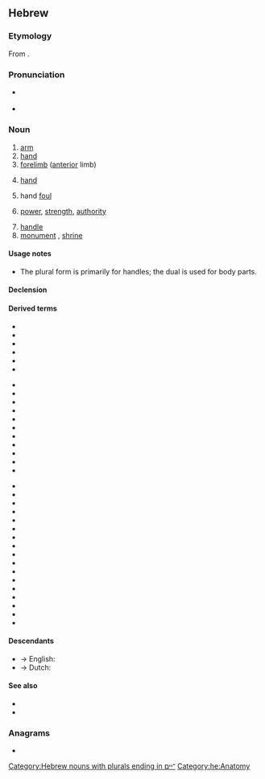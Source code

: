 ==Hebrew==

===Etymology===
{{HE root|יד}}
From {{etyl|sem-pro|he}} {{m|sem-pro|*yad-|gloss=[[hand]]}}.

===Pronunciation===
* {{a|IL}} {{IPA|lang=he|/jad/}}
* {{a|Tiberian}} {{IPA|[jɔːð]|lang=he}}

===Noun===
{{he-noun|wv=יָד|tr=yád|g=f|dual=ידיים|dualdwv=יָדַיִם|pl=יָדוֹת|cons=יַד|dualcons=יְדֵי|plcons=יְדוֹת}}

# [[arm]]
# [[hand]]
# [[forelimb]] ([[anterior]] limb)
# {{lb|he|card games}} [[hand]]
# {{lb|he|football}} hand [[foul]]
# [[power]], [[strength]], [[authority]]
#: {{ux|he|יָצָא '''יְדֵי''' חוֹבָתוֹ|tr=yatsá y'dey khovató|t=fulfilled his obligation|inline=1}}
# [[handle]]
# [[monument]] {{gloss|[[memorial]] [[structure]]}}, [[shrine]]

====Usage notes====
* The plural form {{m|he|יָדוֹת|tr=yadót}} is primarily for handles; the dual is used for body parts.

====Declension====
{{he-decl|יָד|יֶדְכֶם|d|ידיים\יָדַיִם|יְדֵי־|p|יָדוֹת|יְדוֹת־}}

====Derived terms====
{{der-top}}
* {{l|he|יְדָנִי|tr=yádaní|gloss=[[manual]]|pos=a}}
* {{l|he|יָדִית|tr=yádít|gloss=[[handle]]}}
* {{l|he|לְיַד|tr=l'yád|gloss=[[near]], [[by]], [[next to]], [[alongside]]}}
* {{l|he|עַל יַד|gloss=[[beside]], [[near]]|tr=ál yád}}
* {{l/he|על ידי|wv=עַל־יְדֵי|tr=ál y'dey|gloss=[[by]]; by means of}}
* {{l/he|כְּתַב יָד|tr=k'táv yád|gloss=[[handwriting]]}}
<!-- x -->
* {{l|he|יָצָא יְדֵי חוֹבָה|tr=yatsá y'dey khová|gloss=to do the [[minimum]] needed}}
* {{l/he|איבד את הידיים והרגליים|dwv=אִבֵּד אֶת הַיָּדַיִם וְהָרַגְלַיִם|lit=to lose one's hands and feet}}
* {{l|he|אֵין לוֹ יָד בַּדָּבָר|tr=ein lo yad badavár|gloss=to have no hand in the matter}}
* {{l|he|בָּא לְיָדוֹ|tr=ba l'yadó|gloss=to get a chance or an opportunity|lit=to come to one's hand}}
* {{l|he|מִכָּל הַבָּא לַיָּד|tr=mikol haba layad|gloss=from what's available|lit=from everything that comes to hand}}
* {{l|he|בְּהֶנֵף יָד||with a wave of one's hand ; offhandedly}}
* {{l|he|בְּהֶשֵּׂג יָד|lit=with the reach of a hand|gloss=available}}
* {{l/he|בחוזק יד|dwv=בְּחֹזֶק יָד}}
* {{l|he|בְּיַד בַּרְזֶל|lit=with an iron hand}}
* {{l|he|בְּיָד חֲזָקָה|lit=with a strong hand}}
* {{l|he|בְּיָד קָשָׁה|lit=with a hard hand}}
{{der-mid}}
* {{l|he|בְּיָד רְחָבָה|lit=with a wide hand}}
* {{l|he|בְּיָד רַכָּה|lit=with a soft hand}}
* {{l|he|בְּיָד רָמָה|lit=with an upper hand}}
* {{l|he|בִּידֵי שָׁמַיִם|lit=with the hands of heaven}}
* {{l/he|בידיים ריקות|dwv=בְּיָדַיִם רֵיקוֹת|lit=with empty hands}}
* {{l|he|בְּמוֹ יָדָיו||with one's own hands}}
* {{l|he|בִּקֵּשׁ אֶת יָדָהּ|lit=to request her hand||to propose a marriage}}
* {{l/he|בשתי ידיים|dwv=בִּשְׁתֵּי יָדַיִם|lit=with two hands||by one's own}}
* {{l|he|גָּבְרָה יָדוֹ|lit=one's hands became stronger}}
* {{l|he|דָּחָה בִּשְׁתֵּי יָדָיו|lit=to reject with one's two hands}}
* {{l/he|דחף ידיים|dwv=דָּחַף יָדַיִם|gloss=to pet, to stroke|lit=to push hands}}
* {{l|he|הוֹצִיא מִתַּחַת יָדוֹ|lit=to remove under one's hand}}
* {{l/he|הורדת ידיים|dwv=הוֹרָדַת יָדַיִם||arm wrestling}}
* {{l|he|הוֹשִׁיט יָד||to lend out a hand}}
* {{l|he|הִזְדַּמֵּן לְיָדָיו|lit=to become available to one's hands}}
* {{l/he|החליף ידיים|dwv=הֶחְלִיף יָדַיִם|gloss=to change ownership|lit=to change hands}}
* {{l|he|הַיָּד הַשְּׁחֹרָה|lit=the black hand}}
{{der-bottom}}

====Descendants====
* → English: {{link|en|yad}}
* → Dutch: {{l|nl|jatten}}

====See also====
* {{l|he|אצבע|tr='etsbá'|g=f}}
* {{l|he|רגל|tr=régel|g=f}}

===Anagrams===
* {{l|he|די}}

[[Category:Hebrew nouns with plurals ending in ־יים]]
[[Category:he:Anatomy]]